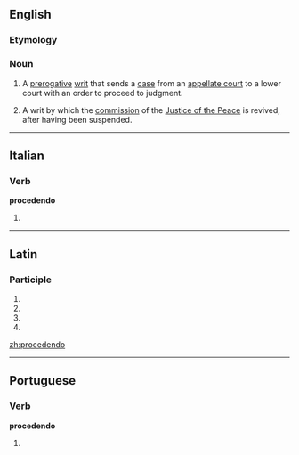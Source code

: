 ==English==

===Etymology===
{{etyl|la|en}} {{lena}}

===Noun===
{{en-noun}}
{{wikipedia}}
# {{context|legal|lang=en}} A [[prerogative]] [[writ]] that sends a [[case]] from an [[appellate court]] to a lower court with an order to proceed to judgment.
# {{context|legal|lang=en}} A writ by which the [[commission]] of the [[Justice of the Peace]] is revived, after having been suspended.
#: {{rfquotek|Tomlins}}
#: {{rfquotek|Burrill}}

----

==Italian==

===Verb===
'''procedendo'''

# {{gerund of|procedere|lang=it}}

----

==Latin==

===Participle===
{{la-part-form|prōcēdendō}}

# {{inflection of|procedendus|prōcēdendus|dat|m|s|lang=la}}
# {{inflection of|procedendus|prōcēdendus|dat|n|s|lang=la}}
# {{inflection of|procedendus|prōcēdendus|abl|m|s|lang=la}}
# {{inflection of|procedendus|prōcēdendus|abl|n|s|lang=la}}

[[zh:procedendo]]

----
==Portuguese==

===Verb===
'''procedendo'''
# {{gerund of|proceder|lang=pt}}
{{rfc-auto}}